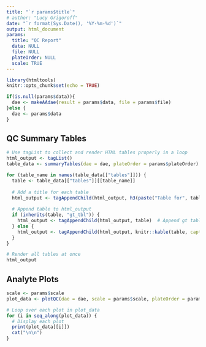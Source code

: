 ```yaml
---
title: "`r params$title`"
# author: "Lucy Grigoroff"
date: "`r format(Sys.Date(), '%Y-%m-%d')`" 
output: html_document
params: 
  title: "QC Report"
  data: NULL
  file: NULL
  plateOrder: NULL
  scale: TRUE
---
```


```r
library(htmltools)
knitr::opts_chunk$set(echo = TRUE)

if(is.null(params$data)){
  dae <- makeAAdae(result = params$data, file = params$file)
}else {
  dae <- params$data
}

```

## QC Summary Tables 
```r

# Use tagList to collect and render HTML tables properly in a loop
html_output <- tagList()
table_data <- summaryTables(dae = dae, plateOrder = params$plateOrder)

for (table_name in names(table_data[["tables"]])) {
  table <- table_data[["tables"]][[table_name]]
  
  # Add a title for each table
  html_output <- tagAppendChild(html_output, h3(paste("Table for", table_name)))
  
  # Append table to html_output
  if (inherits(table, "gt_tbl")) {
    html_output <- tagAppendChild(html_output, table)  # Append gt table
  } else {
    html_output <- tagAppendChild(html_output, knitr::kable(table, caption = paste("Table for", table_name), format = "html"))
  }
}

# Render all tables at once
html_output
```

## Analyte Plots

```r
scale <- params$scale
plot_data <- plotQC(dae = dae, scale = params$scale, plateOrder = params$plateOrder)

# Loop over each plot in plot_data
for (i in seq_along(plot_data)) {
  # Display each plot
  print(plot_data[[i]])
  cat("\n\n")
}
```
